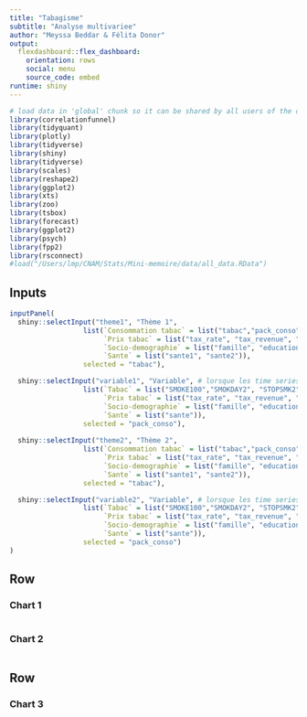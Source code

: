 ```yaml
---
title: "Tabagisme"
subtitle: "Analyse multivariee"
author: "Meyssa Beddar & Félita Donor"
output: 
  flexdashboard::flex_dashboard:
    orientation: rows
    social: menu
    source_code: embed
runtime: shiny
---
```


```r
# load data in 'global' chunk so it can be shared by all users of the dashboard
library(correlationfunnel)
library(tidyquant)
library(plotly)
library(tidyverse)
library(shiny)
library(tidyverse)
library(scales)
library(reshape2)
library(ggplot2)
library(xts)
library(zoo)
library(tsbox)
library(forecast)
library(ggplot2)
library(psych)
library(fpp2)
library(rsconnect)
#load("/Users/lmp/CNAM/Stats/Mini-memoire/data/all_data.RData")
```

Inputs {.sidebar}
-----------------------------------------------------------------------

```r
inputPanel(
  shiny::selectInput("theme1", "Thème 1",
                  list(`Consommation tabac` = list("tabac","pack_conso"),
                       `Prix tabac` = list("tax_rate", "tax_revenue", "pack_cost"),
                       `Socio-demographie` = list("famille", "education", "finances", "age"),
                       `Sante` = list("sante1", "sante2")),
                  selected = "tabac"),

  shiny::selectInput("variable1", "Variable", # lorsque les time series sont multivaries
                  list(`Tabac` = list("SMOKE100","SMOKDAY2", "STOPSMK2", "LASTSMK2", "USENOW3", "X_SMOKER3", "X_RFSMOK3"),
                       `Prix tabac` = list("tax_rate", "tax_revenue", "pack_cost"),
                       `Socio-demographie` = list("famille", "education", "finances"),
                       `Sante` = list("sante")),
                  selected = "pack_conso"),
  
  shiny::selectInput("theme2", "Thème 2",
                  list(`Consommation tabac` = list("tabac","pack_conso"),
                       `Prix tabac` = list("tax_rate", "tax_revenue", "pack_cost"),
                       `Socio-demographie` = list("famille", "education", "finances", "age"),
                       `Sante` = list("sante1", "sante2")),
                  selected = "tabac"),

  shiny::selectInput("variable2", "Variable", # lorsque les time series sont multivaries
                  list(`Tabac` = list("SMOKE100","SMOKDAY2", "STOPSMK2", "LASTSMK2", "USENOW3", "X_SMOKER3", "X_RFSMOK3"),
                       `Prix tabac` = list("tax_rate", "tax_revenue", "pack_cost"),
                       `Socio-demographie` = list("famille", "education", "finances"),
                       `Sante` = list("sante")),
                  selected = "pack_conso")
)
```


Row {data-height=350}
-------------------------------------

### Chart 1

```r
```
   
### Chart 2

```r
```   
    
Row {data-height=650}
-------------------------------------

### Chart 3

```r
```
